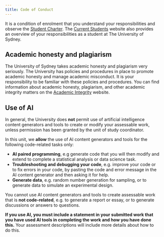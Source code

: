 ```yaml
---
title: Code of Conduct
---
```


It is a condition of enrolment that you understand your responsibilities and observe the [Student Charter](https://www.sydney.edu.au/policies/showdoc.aspx?recnum=PDOC2011/215&RendNum=0). The [Current Students](https://www.sydney.edu.au/students/student-responsibilities.html) website also provides an overview of your responsibilities as a student at The University of Sydney.

## Academic honesty and plagiarism

The University of Sydney takes academic honesty and plagiarism very seriously. The University has policies and procedures in place to promote academic honesty and manage academic misconduct. It is your responsibility to be familiar with these policies and procedures. You can find information about academic honesty, plagiarism, and other academic integrity matters on the [Academic Integrity](https://www.sydney.edu.au/students/academic-integrity.html) website.

## Use of AI

In general, the University does **not** permit use of artificial intelligence content generators and tools to create or modify your assessable work, unless permission has been granted by the unit of study coordinator. 

In this unit, we **allow** the use of AI content generators and tools for the following code-related tasks only:

- **AI paired programming**, e.g generate code that you will then modify and extend to complete a statistical analysis or data science task.
- **Troubleshooting and debugging your code**, e.g. improve your code or to fix errors in your code, by pasting the code and error message in the AI content generator and then asking it for help.
- **Generate data**, e.g. random number generation for sampling, or to generate data to simulate an experimental design.

You cannot use AI content generators and tools to create assessable work that is **not code-related**, e.g. to generate a report or essay, or to generate discussions or answers to questions.

**If you use AI, you must include a statement in your submitted work that you have used AI tools in completing the work and how you have done this.** Your assessment descriptions will include more details about how to do this.